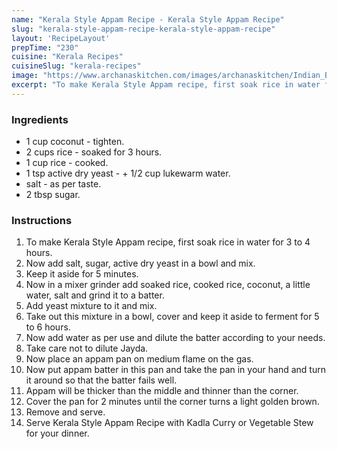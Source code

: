 ---
name: "Kerala Style Appam Recipe - Kerala Style Appam Recipe"
slug: "kerala-style-appam-recipe-kerala-style-appam-recipe"
layout: 'RecipeLayout'
prepTime: "230"
cuisine: "Kerala Recipes"
cuisineSlug: "kerala-recipes"
image: "https://www.archanaskitchen.com/images/archanaskitchen/Indian_Breakfast_Tiffins/Kerala_Style_Appam_Recipes_with_Vegetable_Stew-1.jpg"
excerpt: "To make Kerala Style Appam recipe, first soak rice in water for 3 to 4 hours"
---

### Ingredients

-  1 cup coconut - tighten.
- 2 cups rice - soaked for 3 hours.
-  1 cup rice - cooked.
-  1 tsp active dry yeast - + 1/2 cup lukewarm water.
-  salt - as per taste.
-  2 tbsp sugar.

### Instructions

1. To make Kerala Style Appam recipe, first soak rice in water for 3 to 4 hours.
1. Now add salt, sugar, active dry yeast in a bowl and mix.
1. Keep it aside for 5 minutes.
1. Now in a mixer grinder add soaked rice, cooked rice, coconut, a little water, salt and grind it to a batter.
1. Add yeast mixture to it and mix.
1. Take out this mixture in a bowl, cover and keep it aside to ferment for 5 to 6 hours.
1. Now add water as per use and dilute the batter according to your needs.
1. Take care not to dilute Jayda.
1. Now place an appam pan on medium flame on the gas.
1. Now put appam batter in this pan and take the pan in your hand and turn it around so that the batter fails well.
1. Appam will be thicker than the middle and thinner than the corner.
1. Cover the pan for 2 minutes until the corner turns a light golden brown.
1. Remove and serve.
1. Serve Kerala Style Appam Recipe with Kadla Curry or Vegetable Stew for your dinner.
